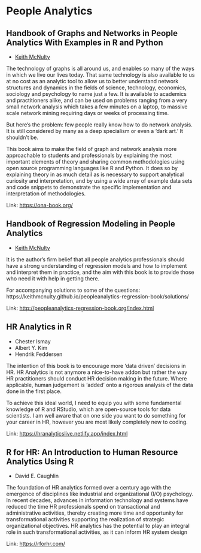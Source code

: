 # People Analytics

## Handbook of Graphs and Networks in People Analytics With Examples in R and Python

- [Keith McNulty](https://twitter.com/dr_keithmcnulty)

The technology of graphs is all around us, and enables so many of the ways in which we live our lives today. That same technology is also available to us at no cost as an analytic tool to allow us to better understand network structures and dynamics in the fields of science, technology, economics, sociology and psychology to name just a few. It is available to academics and practitioners alike, and can be used on problems ranging from a very small network analysis which takes a few minutes on a laptop, to massive scale network mining requiring days or weeks of processing time.

But here’s the problem: few people really know how to do network analysis. It is still considered by many as a deep specialism or even a ‘dark art.’ It shouldn’t be.

This book aims to make the field of graph and network analysis more approachable to students and professionals by explaining the most important elements of theory and sharing common methodologies using open source programming languages like R and Python. It does so by explaining theory in as much detail as is necessary to support analytical curiosity and interpretation, and by using a wide array of example data sets and code snippets to demonstrate the specific implementation and interpretation of methodologies.

Link: [https://ona-book.org/](https://ona-book.org/)

## Handbook of Regression Modeling in People Analytics

- [Keith McNulty](https://twitter.com/dr_keithmcnulty)

It is the author's firm belief that all people analytics professionals
should have a strong understanding of regression models and how to
implement and interpret them in practice, and the aim with this book is
to provide those who need it with help in getting there.

For accompanying solutions to some of the questions: https://keithmcnulty.github.io/peopleanalytics-regression-book/solutions/

Link: [http://peopleanalytics-regression-book.org/index.html](http://peopleanalytics-regression-book.org/index.html)

## HR Analytics in R

- Chester Ismay
- Albert Y. Kim
- Hendrik Feddersen

The intention of this book is to encourage more ‘data driven’ decisions in HR. HR Analytics is not anymore a nice-to-have addon but rather the way HR practitioners should conduct HR decision making in the future. Where applicable, human judgement is ‘added’ onto a rigorous analysis of the data done in the first place.

To achieve this ideal world, I need to equip you with some fundamental knowledge of R and RStudio, which are open-source tools for data scientists. I am well aware that on one side you want to do something for your career in HR, however you are most likely completely new to coding.

Link: [https://hranalyticslive.netlify.app/index.html](https://hranalyticslive.netlify.app/index.html)

## R for HR: An Introduction to Human Resource Analytics Using R

- David E. Caughlin

The foundation of HR analytics formed over a century ago with the emergence of disciplines like industrial and organizational (I/O) psychology. In recent decades, advances in information technology and systems have reduced the time HR professionals spend on transactional and administrative activities, thereby creating more time and opportunity for transformational activities supporting the realization of strategic organizational objectives. HR analytics has the potential to play an integral role in such transformational activities, as it can inform HR system design

Link: [https://rforhr.com/](https://rforhr.com/)


